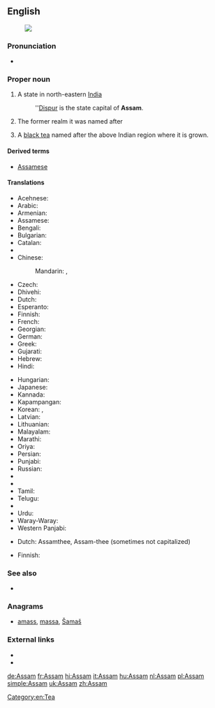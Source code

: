==English==
[[Image:Assam in India (disputed hatched).svg|thumb|]]

===Pronunciation===
* {{IPA|/əˈsɒm/|lang=en}}

===Proper noun===
{{en-proper noun}}
# A state in north-eastern [[India]]
#: ''[[Dispur]] is the state capital of '''Assam'''.
# {{context|history|lang=en}} The former realm it was named after
# A [[black tea]] named after the above Indian region where it is grown.

====Derived terms====
* [[Assamese]]

====Translations====
{{trans-top|state in India}}
* Acehnese: {{t|ace|Assam}}
* Arabic: {{t|ar|أسام|m|tr='asām}}
* Armenian: {{t|hy|Ասսամ|tr=Assam}}
* Assamese: {{t|as|অসম|tr=ôxôm|sc=Beng|tr=asam}}
* Bengali: {{t|bn|আসাম|tr=Asam|sc=Beng|tr=āsām}}
* Bulgarian: {{t|bg|Асам|sc=Cyrl}}
* Catalan: {{t|ca|Assam}}
* {{trreq|hne}}
* Chinese:
*: Mandarin: {{t|cmn|阿薩密邦|sc=Hani}}, {{t|cmn|阿萨密邦|tr=Āsàmì-bāng|sc=Hani}}
* Czech: {{t|cs|Ásám|m}}
* Dhivehi: {{t|dv|އާސާމު|sc=Thaa|tr=‘āsāmu}}
* Dutch: {{t+|nl|Assam|n}}
* Esperanto: {{t|eo|Asamo}}
* Finnish: {{t|fi|Assam}}
* French: {{t+|fr|Assam|n}}
* Georgian: {{t|ka|ასამი|tr=asami|sc=Geor}}
* German: {{t+|de|Assam|n}}
* Greek: {{t|el|Ασσάμ|f|tr=Assám}}
* Gujarati: {{t|gu|આસામ|tr=āsām|sc=Gujr}}
* Hebrew: {{t|he|אסאם|tr=}}
* Hindi: {{t|hi|आसाम|tr=āsām}}
{{trans-mid}}
* Hungarian: {{t+|hu|Asszám}}
* Japanese: {{t|ja|アッサム州|tr=Assamu-shū}}
* Kannada: {{t|kn|ಅಸ್ಸಾಂ|sc=Knda|tr=assāṁ}}
* Kapampangan: {{t|pam|Assam}}
* Korean: {{t|ko|아삼 주|tr=Asam ju|sc=Hang}}, {{t|ko|아삼|tr=Asam|sc=Hang}}
* Latvian: {{t|lv|Asama}}
* Lithuanian: {{t|lt|Asamas}}
* Malayalam: {{t+|ml|ആസാം|tr=āsām|sc=Mlym}}
* Marathi: {{t|mr|आसाम|tr=āsām|sc=Deva}}
* Oriya: {{t|or|ଆସାମ|tr=āsām|sc=Orya}}
* Persian: {{t|fa|آسام|tr=Âsâm|sc=fa-Arab}}
* Punjabi: {{t|pa|ਅਸਾਮ|tr=asām|sc=Guru}}
* Russian: {{t|ru|Ассам|m|tr=Assám}}
* {{trreq|sat}}
* {{trreq|sip}}
* Tamil: {{t+|ta|அசாம்|tr=acām|sc=Taml}}
* Telugu: {{t+|te|అసోం|tr=asōṁ|sc=Telu}}
* {{trreq|uk}}
* Urdu: {{t|ur|آسام|tr=āsām}}
* Waray-Waray: {{t|war|Assam}}
* Western Panjabi: {{t+|pnb|آسام}}
{{trans-bottom}}

{{trans-top|black tea}}
* Dutch: Assamthee, Assam-thee (sometimes not capitalized)
{{trans-mid}}
* Finnish: {{t+|fi|tee|alt=Assam-tee}}
{{trans-bottom}}

===See also===
* {{list:states of India/en}}

===Anagrams===
* [[amass#English|amass]], [[massa#English|massa]], [[Šamaš#English|Šamaš]]

===External links===
* {{pedialite}}
* {{pedialite|Assam tea}}

[[Category:en:Tea]]

[[de:Assam]]
[[fr:Assam]]
[[hi:Assam]]
[[it:Assam]]
[[hu:Assam]]
[[nl:Assam]]
[[pl:Assam]]
[[simple:Assam]]
[[uk:Assam]]
[[zh:Assam]]